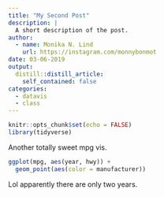 ```yaml
---
title: "My Second Post"
description: |
  A short description of the post.
author:
  - name: Monika N. Lind
    url: https://instagram.com/monnybonmot
date: 03-06-2019
output:
  distill::distill_article:
    self_contained: false
categories:
  - datavis
  - class
---
```


```r
knitr::opts_chunk$set(echo = FALSE)
library(tidyverse)
```

Another totally sweet mpg vis.

```r
ggplot(mpg, aes(year, hwy)) +
  geom_point(aes(color = manufacturer))
```

Lol apparently there are only two years.
